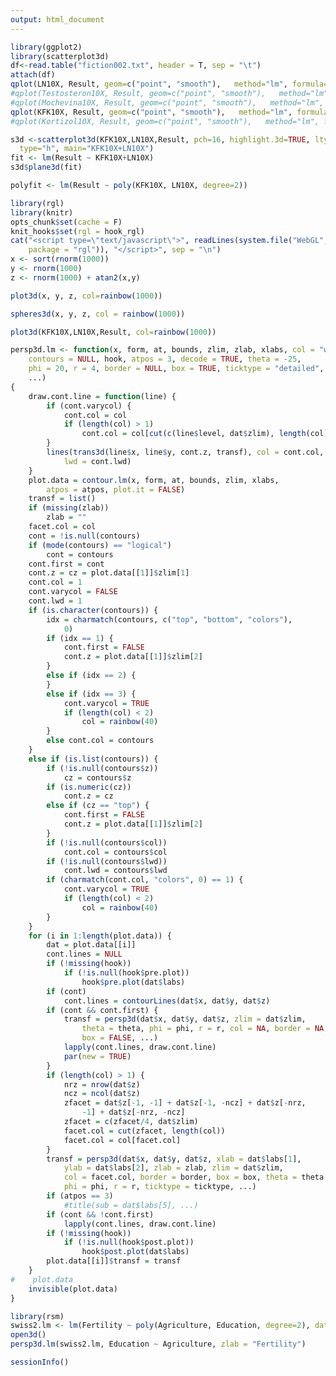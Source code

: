 ```yaml
---
output: html_document
---
```



<!-- For more info on RMarkdown see http://rmarkdown.rstudio.com/ -->

<!-- Enter the code required to load your data in the space below. The data will be loaded but the line of code won't show up in your write up (echo=FALSE) in order to save space-->
```r
library(ggplot2)
library(scatterplot3d)
df<-read.table("fiction002.txt", header = T, sep = "\t")
attach(df)
qplot(LN10X, Result, geom=c("point", "smooth"),   method="lm", formula=y~x)
#qplot(Testosteron10X, Result, geom=c("point", "smooth"),   method="lm", formula=y~x)
#qplot(Mochevina10X, Result, geom=c("point", "smooth"),   method="lm", formula=y~x)
qplot(KFK10X, Result, geom=c("point", "smooth"),   method="lm", formula=y~x)
#qplot(Kortizol10X, Result, geom=c("point", "smooth"),   method="lm", formula=y~x)

s3d <-scatterplot3d(KFK10X,LN10X,Result, pch=16, highlight.3d=TRUE, lty.hplot=3,
  type="h", main="KFK10X+LN10X")
fit <- lm(Result ~ KFK10X+LN10X) 
s3d$plane3d(fit)

polyfit <- lm(Result ~ poly(KFK10X, LN10X, degree=2))

```
```r

library(rgl)
library(knitr)
opts_chunk$set(cache = F)
knit_hooks$set(rgl = hook_rgl)
cat("<script type=\"text/javascript\">", readLines(system.file("WebGL", "CanvasMatrix.js", 
    package = "rgl")), "</script>", sep = "\n")
x <- sort(rnorm(1000))
y <- rnorm(1000)
z <- rnorm(1000) + atan2(x,y)

```

```r
plot3d(x, y, z, col=rainbow(1000))
```

```r
spheres3d(x, y, z, col = rainbow(1000))
```

```r
plot3d(KFK10X,LN10X,Result, col=rainbow(1000))
```

```r
persp3d.lm <- function(x, form, at, bounds, zlim, zlab, xlabs, col = "white", 
    contours = NULL, hook, atpos = 3, decode = TRUE, theta = -25, 
    phi = 20, r = 4, border = NULL, box = TRUE, ticktype = "detailed", 
    ...) 
{
    draw.cont.line = function(line) {
        if (cont.varycol) {
            cont.col = col
            if (length(col) > 1) 
                cont.col = col[cut(c(line$level, dat$zlim), length(col))][1]
        }
        lines(trans3d(line$x, line$y, cont.z, transf), col = cont.col, 
            lwd = cont.lwd)
    }
    plot.data = contour.lm(x, form, at, bounds, zlim, xlabs, 
        atpos = atpos, plot.it = FALSE)
    transf = list()
    if (missing(zlab)) 
        zlab = ""
    facet.col = col
    cont = !is.null(contours)
    if (mode(contours) == "logical") 
        cont = contours
    cont.first = cont
    cont.z = cz = plot.data[[1]]$zlim[1]
    cont.col = 1
    cont.varycol = FALSE
    cont.lwd = 1
    if (is.character(contours)) {
        idx = charmatch(contours, c("top", "bottom", "colors"), 
            0)
        if (idx == 1) {
            cont.first = FALSE
            cont.z = plot.data[[1]]$zlim[2]
        }
        else if (idx == 2) {
        }
        else if (idx == 3) {
            cont.varycol = TRUE
            if (length(col) < 2) 
                col = rainbow(40)
        }
        else cont.col = contours
    }
    else if (is.list(contours)) {
        if (!is.null(contours$z)) 
            cz = contours$z
        if (is.numeric(cz)) 
            cont.z = cz
        else if (cz == "top") {
            cont.first = FALSE
            cont.z = plot.data[[1]]$zlim[2]
        }
        if (!is.null(contours$col)) 
            cont.col = contours$col
        if (!is.null(contours$lwd)) 
            cont.lwd = contours$lwd
        if (charmatch(cont.col, "colors", 0) == 1) {
            cont.varycol = TRUE
            if (length(col) < 2) 
                col = rainbow(40)
        }
    }
    for (i in 1:length(plot.data)) {
        dat = plot.data[[i]]
        cont.lines = NULL
        if (!missing(hook)) 
            if (!is.null(hook$pre.plot)) 
                hook$pre.plot(dat$labs)
        if (cont) 
            cont.lines = contourLines(dat$x, dat$y, dat$z)
        if (cont && cont.first) {
            transf = persp3d(dat$x, dat$y, dat$z, zlim = dat$zlim, 
                theta = theta, phi = phi, r = r, col = NA, border = NA, 
                box = FALSE, ...)
            lapply(cont.lines, draw.cont.line)
            par(new = TRUE)
        }
        if (length(col) > 1) {
            nrz = nrow(dat$z)
            ncz = ncol(dat$z)
            zfacet = dat$z[-1, -1] + dat$z[-1, -ncz] + dat$z[-nrz, 
                -1] + dat$z[-nrz, -ncz]
            zfacet = c(zfacet/4, dat$zlim)
            facet.col = cut(zfacet, length(col))
            facet.col = col[facet.col]
        }
        transf = persp3d(dat$x, dat$y, dat$z, xlab = dat$labs[1], 
            ylab = dat$labs[2], zlab = zlab, zlim = dat$zlim, 
            col = facet.col, border = border, box = box, theta = theta, 
            phi = phi, r = r, ticktype = ticktype, ...)
        if (atpos == 3) 
            #title(sub = dat$labs[5], ...)
        if (cont && !cont.first) 
            lapply(cont.lines, draw.cont.line)
        if (!missing(hook)) 
            if (!is.null(hook$post.plot)) 
                hook$post.plot(dat$labs)
        plot.data[[i]]$transf = transf
    }
#    plot.data
    invisible(plot.data)
}
```

```r
library(rsm)
swiss2.lm <- lm(Fertility ~ poly(Agriculture, Education, degree=2), data=swiss)
open3d()
persp3d.lm(swiss2.lm, Education ~ Agriculture, zlab = "Fertility")
```



```r
sessionInfo()
```
<!-- In the remainder of the document, add R code chunks as needed -->

